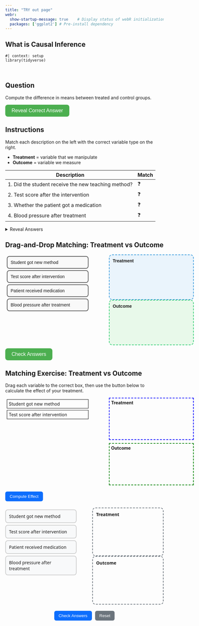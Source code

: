 ```yaml
---
title: "TRY out page"
webr:  
  show-startup-message: true    # Display status of webR initialization
  packages: ['ggplot2'] # Pre-install dependency
---
```


## What is Causal Inference


```webr-r
#| context: setup
library(tidyverse)
```

<br>

## Question

Compute the difference in means between treated and control groups.

<!-- Stylish Reveal Button -->
<style>
.reveal-btn {
  background-color: #4CAF50; /* green */
  color: white;
  padding: 10px 20px;
  border: none;
  border-radius: 8px;
  cursor: pointer;
  font-size: 16px;
  transition: background-color 0.3s, transform 0.2s;
}

.reveal-btn:hover {
  background-color: #45a049;  /* darker green on hover */
  transform: scale(1.05);     /* slight grow effect */
}

.reveal-btn:active {
  transform: scale(0.98);     /* shrink a little when clicked */
}
</style>

<button class="reveal-btn" onclick="document.getElementById('answer1').style.display='block'">
Reveal Correct Answer
</button>

<div id="answer1" style="display:none; margin-top:10px; padding:10px; border-left:4px solid #4CAF50; background:#f0fff0; border-radius:5px;">
💡 <strong>Answer:</strong> The difference in means is approximately <strong>2.1</strong> — same as the regression coefficient on <code>z</code>.
</div>







## Instructions

Match each description on the left with the correct variable type on the right.  

- **Treatment** = variable that we manipulate  
- **Outcome** = variable we measure

| Description | Match |
|-------------|-------|
| 1. Did the student receive the new teaching method? | ❓ |
| 2. Test score after the intervention | ❓ |
| 3. Whether the patient got a medication | ❓ |
| 4. Blood pressure after treatment | ❓ |

<details>
<summary>Reveal Answers</summary>

| Description | Answer |
|-------------|-------|
| 1. Did the student receive the new teaching method? | Treatment |
| 2. Test score after the intervention | Outcome |
| 3. Whether the patient got a medication | Treatment |
| 4. Blood pressure after treatment | Outcome |

</details>

## Drag-and-Drop Matching: Treatment vs Outcome



<div class="drag-exercise" {=html} style="font-family:sans-serif;">
  <style>
    /* Draggable items */
    .drag-item {
      padding: 10px;
      margin: 5px;
      border: 2px solid #555;
      border-radius: 8px;
      background-color: #f9f9f9;
      cursor: grab;
      transition: background-color 0.2s, transform 0.1s;
    }
    .drag-item:active {
      transform: scale(0.98);
      background-color: #e0e0e0;
    }

    /* Droppable boxes */
    .drop-box {
      min-height: 120px;
      border: 2px dashed #555;
      border-radius: 10px;
      padding: 10px;
      overflow:auto;
      display:flex;
      flex-direction: column;
      gap:5px;
      background-color: #f0f8ff;
      transition: background-color 0.2s;
    }
    .drop-box.treatment { border-color: #3498db; background-color:#eaf4fc;}
    .drop-box.outcome   { border-color: #2ecc71; background-color:#e8f9ea;}
    .drop-box.highlight { background-color: #fffae6; }

    /* Layout */
    #drag-container { display:flex; justify-content:space-between; width:600px; }
    #left { width:45%; }
    #right { width:45%; }

    /* Button */
    .check-btn {
      background-color: #4CAF50;
      color: white;
      padding: 10px 20px;
      border: none;
      border-radius: 8px;
      cursor: pointer;
      font-size: 16px;
      transition: background-color 0.3s, transform 0.2s;
      margin-top:10px;
    }
    .check-btn:hover { background-color: #45a049; transform: scale(1.05);}
    .check-btn:active { transform: scale(0.98);}
  </style>

  <div id="drag-container">
    <!-- Left column: draggable items -->
    <div id="left">
      <div draggable="true" id="item1" class="drag-item">Student got new method</div>
      <div draggable="true" id="item2" class="drag-item">Test score after intervention</div>
      <div draggable="true" id="item3" class="drag-item">Patient received medication</div>
      <div draggable="true" id="item4" class="drag-item">Blood pressure after treatment</div>
    </div>

    <!-- Right column: droppable boxes -->
    <div id="right">
      <div id="treatment" class="drop-box treatment" ondrop="drop(event)" ondragover="allowDrop(event)">
        <strong>Treatment</strong>
      </div>
      <div id="outcome" class="drop-box outcome" ondrop="drop(event)" ondragover="allowDrop(event)">
        <strong>Outcome</strong>
      </div>
    </div>
  </div>

  <button class="check-btn" onclick="checkAnswer()">Check Answers</button>
  <div id="result" style="margin-top:10px; font-weight:bold;"></div>

  <script>
    // Allow drop only on drop-box
    function allowDrop(ev) { 
      ev.preventDefault(); 
      if (!ev.target.classList.contains('drop-box')) return false;
    }

    // Drag start
    function drag(ev) { ev.dataTransfer.setData("text", ev.target.id); }

    // Drop: always append to nearest drop-box
    function drop(ev) { 
      ev.preventDefault(); 
      const draggedId = ev.dataTransfer.getData("text");
      const draggedEl = document.getElementById(draggedId);

      let dropTarget = ev.target;
      while(dropTarget && !dropTarget.classList.contains('drop-box')) {
        dropTarget = dropTarget.parentElement;
      }

      if(dropTarget) {
        dropTarget.appendChild(draggedEl);
      }
    }

    // Attach dragstart events
    document.querySelectorAll('#left .drag-item').forEach(div => div.addEventListener('dragstart', drag));

    // Check answers
    function checkAnswer() {
      const correct = { "item1":"treatment", "item2":"outcome", "item3":"treatment", "item4":"outcome" };
      let score = 0;
      for (let item in correct) {
        const parentId = document.getElementById(item).parentElement.id;
        if(parentId === correct[item]) { score += 1; }
      }
      document.getElementById('result').innerText = "You got " + score + " out of 4 correct!";
    }
  </script>
</div>


## Matching Exercise: Treatment vs Outcome

Drag each variable to the correct box, then use the button below to calculate the effect of your treatment.

<div {=html} style="display:flex; justify-content:space-between; width:600px; margin-bottom:20px;">
  <div id="left" style="width:45%;">
    <div draggable="true" id="var1" style="padding:5px; margin:5px; border:1px solid black;">Student got new method</div>
    <div draggable="true" id="var2" style="padding:5px; margin:5px; border:1px solid black;">Test score after intervention</div>
  </div>
  <div id="right" style="width:45%;">
    <div id="treatment" ondrop="drop(event)" ondragover="allowDrop(event)" style="height:120px; border:2px dashed blue; margin-bottom:10px; padding:5px;">
      <strong>Treatment</strong>
    </div>
    <div id="outcome" ondrop="drop(event)" ondragover="allowDrop(event)" style="height:120px; border:2px dashed green; padding:5px;">
      <strong>Outcome</strong>
    </div>
  </div>
</div>

<button onclick="computeEffect()">Compute Effect</button>
<div id="effectResult" style="margin-top:10px;"></div>

<script>
function allowDrop(ev) { ev.preventDefault(); }
function drag(ev) { ev.dataTransfer.setData("text", ev.target.id); }
function drop(ev) { ev.preventDefault(); ev.target.appendChild(document.getElementById(ev.dataTransfer.getData("text"))); }

// attach drag events
document.querySelectorAll('#left div').forEach(div => div.addEventListener('dragstart', drag));

function computeEffect() {
  // find which div is in treatment/outcome boxes
  let treatment = document.getElementById("treatment").children[1]?.innerText || "";
  let outcome   = document.getElementById("outcome").children[1]?.innerText || "";
  
  if(treatment === "" || outcome === "") {
    document.getElementById("effectResult").innerText = "Please drag one variable into each box!";
    return;
  }

  // Call webR to compute difference in means
  const rCode = `
df <- data.frame(
  student = 1:20,
  treatment = rbinom(20,1,0.5),
  score = 5 + 2*treatment + rnorm(20)
)
mean(df$score[df$treatment==1]) - mean(df$score[df$treatment==0])
  `;
  webr.evalR(rCode).then(res => {
    document.getElementById("effectResult").innerText = "Estimated effect (difference in means): " + res;
  });
}
</script>






<div class="drag-exercise" {=html}>
  <style>
    .drag-container {
      display: flex;
      justify-content: space-between;
      gap: 20px;
      max-width: 650px;
      margin: 20px auto;
      font-family: 'Segoe UI', sans-serif;
    }
    .drag-column {
      width: 45%;
    }
    .draggable {
      padding: 10px;
      margin: 6px 0;
      border: 2px solid #ccc;
      border-radius: 8px;
      background-color: #f8f9fa;
      cursor: grab;
      transition: all 0.2s ease;
    }
    .draggable:hover {
      background-color: #e9ecef;
      border-color: #999;
    }
    .dropzone {
      min-height: 130px;
      border: 2px dashed #6c757d;
      border-radius: 10px;
      padding: 10px;
      background-color: #fdfdfd;
      display: flex;
      flex-direction: column;
      gap: 6px;
      transition: background-color 0.3s;
    }
    .dropzone:hover {
      background-color: #f1f3f5;
    }
    .dropzone strong {
      margin-bottom: 5px;
    }
    .button-row {
      display: flex;
      gap: 10px;
      justify-content: center;
      margin-top: 15px;
    }
    button {
      background-color: #0d6efd;
      color: white;
      border: none;
      padding: 8px 14px;
      border-radius: 6px;
      cursor: pointer;
      transition: background-color 0.3s;
    }
    button:hover {
      background-color: #0b5ed7;
    }
    #result {
      margin-top: 10px;
      font-weight: bold;
      text-align: center;
    }
  </style>

  <div class="drag-container">
    <div id="left" class="drag-column">
      <div draggable="true" id="item1" class="draggable">Student got new method</div>
      <div draggable="true" id="item2" class="draggable">Test score after intervention</div>
      <div draggable="true" id="item3" class="draggable">Patient received medication</div>
      <div draggable="true" id="item4" class="draggable">Blood pressure after treatment</div>
    </div>

    <div class="drag-column">
      <div id="treatment" class="dropzone" ondrop="drop(event)" ondragover="allowDrop(event)">
        <strong>Treatment</strong>
      </div>
      <div id="outcome" class="dropzone" ondrop="drop(event)" ondragover="allowDrop(event)">
        <strong>Outcome</strong>
      </div>
    </div>
  </div>

  <div class="button-row">
    <button onclick="checkAnswer()">Check Answers</button>
    <button onclick="resetExercise()" style="background-color:#6c757d;">Reset</button>
  </div>

  <div id="result"></div>

  <script>
    function allowDrop(ev) {
      // Only allow drop on dropzones (not on other draggable items)
      if (ev.target.classList.contains('dropzone')) {
        ev.preventDefault();
      }
    }

    function drag(ev) {
      ev.dataTransfer.setData("text", ev.target.id);
    }

    function drop(ev) {
      ev.preventDefault();
      if (ev.target.classList.contains('dropzone')) {
        const data = ev.dataTransfer.getData("text");
        ev.target.appendChild(document.getElementById(data));
      }
    }

    // Attach drag events
    document.querySelectorAll('.draggable').forEach(el => {
      el.addEventListener('dragstart', drag);
    });

    function checkAnswer() {
      const correct = { item1: "treatment", item2: "outcome", item3: "treatment", item4: "outcome" };
      let score = 0;
      for (let item in correct) {
        const parentId = document.getElementById(item).parentElement.id;
        if (parentId === correct[item]) score++;
      }
      document.getElementById('result').innerText = `You got ${score} out of 4 correct!`;
    }

    function resetExercise() {
      const left = document.getElementById("left");
      ["item1", "item2", "item3", "item4"].forEach(id => {
        left.appendChild(document.getElementById(id));
      });
      document.getElementById('result').innerText = "";
    }
  </script>
</div>

